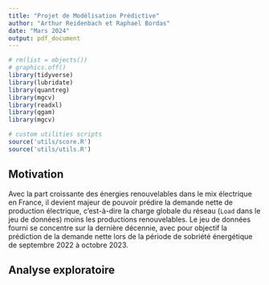 ```yaml
---
title: "Projet de Modélisation Prédictive"
author: "Arthur Reidenbach et Raphael Bordas"
date: "Mars 2024"
output: pdf_document
---
```


```r
# rm(list = objects())
# graphics.off()
library(tidyverse)
library(lubridate)
library(quantreg)
library(mgcv)
library(readxl)
library(qgam)
library(mgcv)

# custom utilities scripts
source('utils/score.R')
source('utils/utils.R')
```

## Motivation

Avec la part croissante des énergies renouvelables dans le mix électrique en France, il devient majeur de pouvoir prédire la demande nette de production électrique, c'est-à-dire la charge globale du réseau (`Load` dans le jeu de données) moins les productions renouvelables. Le jeu de données fourni se concentre sur la dernière décennie, avec pour objectif la prédiction de la demande nette lors de la période de sobriété énergétique de septembre 2022 à octobre 2023. 

## Analyse exploratoire
